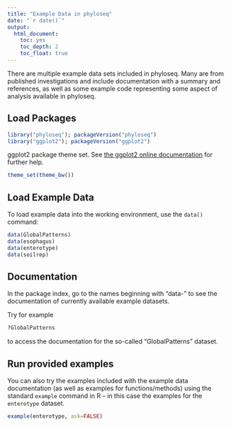 ```yaml
---
title: "Example Data in phyloseq"
date: "`r date()`"
output: 
  html_document: 
    toc: yes
    toc_depth: 2
    toc_float: true
---
```


There are multiple example data sets included in phyloseq. Many are from published investigations and include documentation with a summary and references, as well as some example code representing some aspect of analysis available in phyloseq.

## Load Packages

```r
library("phyloseq"); packageVersion("phyloseq")
library("ggplot2"); packageVersion("ggplot2")
```

ggplot2 package theme set. See [the ggplot2 online documentation](http://docs.ggplot2.org/current/) for further help.

```r
theme_set(theme_bw())
```


## Load Example Data

To load example data into the working environment, use the `data()` command:

```r
data(GlobalPatterns)
data(esophagus)
data(enterotype)
data(soilrep)
```

## Documentation

In the package index, go to the names beginning with "data-" to see the documentation of currently available example datasets.

Try for example

```r
?GlobalPatterns
```

to access the documentation for the so-called "GlobalPatterns" dataset.


## Run provided examples

You can also try the examples included with the example data documentation (as well as examples for functions/methods) using the standard `example` command in R -- in this case the examples for the `enterotype` dataset.

```r
example(enterotype, ask=FALSE)
```

